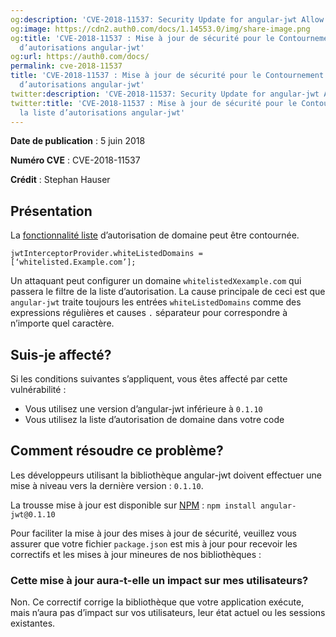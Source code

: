 ```yaml
---
og:description: 'CVE-2018-11537: Security Update for angular-jwt Allow List Bypass'
og:image: https://cdn2.auth0.com/docs/1.14553.0/img/share-image.png
og:title: 'CVE-2018-11537 : Mise à jour de sécurité pour le Contournement de la liste
  d’autorisations angular-jwt'
og:url: https://auth0.com/docs/
permalink: cve-2018-11537
title: 'CVE-2018-11537 : Mise à jour de sécurité pour le Contournement de la liste
  d’autorisations angular-jwt'
twitter:description: 'CVE-2018-11537: Security Update for angular-jwt Allow List Bypass'
twitter:title: 'CVE-2018-11537 : Mise à jour de sécurité pour le Contournement de
  la liste d’autorisations angular-jwt'
---
```


**Date de publication** : 5 juin 2018

**Numéro CVE** : CVE-2018-11537

**Crédit** : Stephan Hauser

## Présentation

La [fonctionnalité liste](https://github.com/auth0/angular-jwt#whitelisting-domains) d’autorisation de domaine peut être contournée.

`jwtInterceptorProvider.whiteListedDomains = [‘whitelisted.Example.com’];`

Un attaquant peut configurer un domaine `whitelistedXexample.com` qui passera le filtre de la liste d’autorisation. La cause principale de ceci est que `angular-jwt` traite toujours les entrées `whiteListedDomains` comme des expressions régulières et causes `.` séparateur pour correspondre à n’importe quel caractère.

## Suis-je affecté?

Si les conditions suivantes s’appliquent, vous êtes affecté par cette vulnérabilité :

* Vous utilisez une version d’angular-jwt inférieure à `0.1.10`
* Vous utilisez la liste d’autorisation de domaine dans votre code

## Comment résoudre ce problème?

Les développeurs utilisant la bibliothèque angular-jwt doivent effectuer une mise à niveau vers la dernière version : `0.1.10`.

La trousse mise à jour est disponible sur [NPM](https://npmjs.com) : `npm install angular-jwt@0.1.10`

Pour faciliter la mise à jour des mises à jour de sécurité, veuillez vous assurer que votre fichier `package.json` est mis à jour pour recevoir les correctifs et les mises à jour mineures de nos bibliothèques :



### Cette mise à jour aura-t-elle un impact sur mes utilisateurs?

Non. Ce correctif corrige la bibliothèque que votre application exécute, mais n’aura pas d’impact sur vos utilisateurs, leur état actuel ou les sessions existantes.